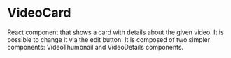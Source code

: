 
<Meta
  title="Packages/VideoPress/Video Details Card"
  component={VideoCard}
/>

# VideoCard

React component that shows a card with details about the given video. It is possible to change it via the edit button.
It is composed of two simpler components: VideoThumbnail and VideoDetails components.

<Story id="packages-videopress-video-card--default" />
